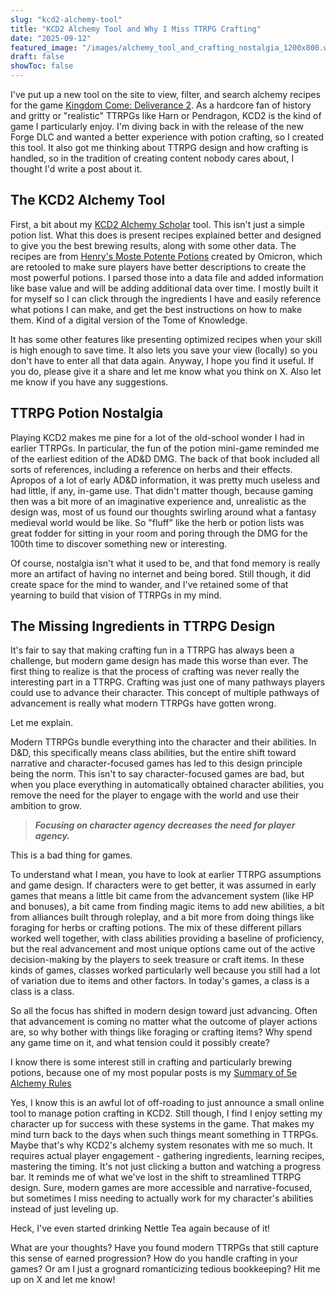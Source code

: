 ```yaml
---
slug: "kcd2-alchemy-tool"
title: "KCD2 Alchemy Tool and Why I Miss TTRPG Crafting"
date: "2025-09-12"
featured_image: "/images/alchemy_tool_and_crafting_nostalgia_1200x800.webp"
draft: false
showToc: false
---
```

I've put up a new tool on the site to view, filter, and search alchemy recipes for the game [Kingdom Come: Deliverance 2](https://www.deepsilver.com/games/kingdom-come-deliverance-ii). As a hardcore fan of history and gritty or "realistic" TTRPGs like Harn or Pendragon, KCD2 is the kind of game I particularly enjoy. I'm diving back in with the release of the new Forge DLC and wanted a better experience with potion crafting, so I created this tool. It also got me thinking about TTRPG design and how crafting is handled, so in the tradition of creating content nobody cares about, I thought I'd write a post about it.

## The KCD2 Alchemy Tool

First, a bit about my [KCD2 Alchemy Scholar](/tools/kcd2_alchemy/) tool. This isn't just a simple potion list. What this does is present recipes explained better and designed to give you the best brewing results, along with some other data. The recipes are from [Henry's Moste Potente Potions](https://github.com/Omricon/Henrys-Moste-Potente-Potions) created by Omicron, which are retooled to make sure players have better descriptions to create the most powerful potions. I parsed those into a data file and added information like base value and will be adding additional data over time. I mostly built it for myself so I can click through the ingredients I have and easily reference what potions I can make, and get the best instructions on how to make them. Kind of a digital version of the Tome of Knowledge.

It has some other features like presenting optimized recipes when your skill is high enough to save time. It also lets you save your view (locally) so you don't have to enter all that data again. Anyway, I hope you find it useful. If you do, please give it a share and let me know what you think on X. Also let me know if you have any suggestions.

## TTRPG Potion Nostalgia

Playing KCD2 makes me pine for a lot of the old-school wonder I had in earlier TTRPGs. In particular, the fun of the potion mini-game reminded me of the earliest edition of the AD&D DMG. The back of that book included all sorts of references, including a reference on herbs and their effects. Apropos of a lot of early AD&D information, it was pretty much useless and had little, if any, in-game use. That didn't matter though, because gaming then was a bit more of an imaginative experience and, unrealistic as the design was, most of us found our thoughts swirling around what a fantasy medieval world would be like. So "fluff" like the herb or potion lists was great fodder for sitting in your room and poring through the DMG for the 100th time to discover something new or interesting.

Of course, nostalgia isn't what it used to be, and that fond memory is really more an artifact of having no internet and being bored. Still though, it did create space for the mind to wander, and I've retained some of that yearning to build that vision of TTRPGs in my mind.

## The Missing Ingredients in TTRPG Design

It's fair to say that making crafting fun in a TTRPG has always been a challenge, but modern game design has made this worse than ever. The first thing to realize is that the process of crafting was never really the interesting part in a TTRPG. Crafting was just one of many pathways players could use to advance their character. This concept of multiple pathways of advancement is really what modern TTRPGs have gotten wrong.

Let me explain.

Modern TTRPGs bundle everything into the character and their abilities. In D&D, this specifically means class abilities, but the entire shift toward narrative and character-focused games has led to this design principle being the norm. This isn't to say character-focused games are bad, but when you place everything in automatically obtained character abilities, you remove the need for the player to engage with the world and use their ambition to grow.

> ***Focusing on character agency decreases the need for player agency.*** 

This is a bad thing for games.

To understand what I mean, you have to look at earlier TTRPG assumptions and game design. If characters were to get better, it was assumed in early games that means a little bit came from the advancement system (like HP and bonuses), a bit came from finding magic items to add new abilities, a bit from alliances built through roleplay, and a bit more from doing things like foraging for herbs or crafting potions. The mix of these different pillars worked well together, with class abilities providing a baseline of proficiency, but the real advancement and most unique options came out of the active decision-making by the players to seek treasure or craft items. In these kinds of games, classes worked particularly well because you still had a lot of variation due to items and other factors. In today's games, a class is a class is a class.

So all the focus has shifted in modern design toward just advancing. Often that advancement is coming no matter what the outcome of player actions are, so why bother with things like foraging or crafting items? Why spend any game time on it, and what tension could it possibly create?

I know there is some interest still in crafting and particularly brewing potions, because one of my most popular posts is my [Summary of 5e Alchemy Rules](/2021/01/24/summary-of-5e-alchemy-rules/)

Yes, I know this is an awful lot of off-roading to just announce a small online tool to manage potion crafting in KCD2. Still though, I find I enjoy setting my character up for success with these systems in the game. That makes my mind turn back to the days when such things meant something in TTRPGs. Maybe that's why KCD2's alchemy system resonates with me so much. It requires actual player engagement - gathering ingredients, learning recipes, mastering the timing. It's not just clicking a button and watching a progress bar. It reminds me of what we've lost in the shift to streamlined TTRPG design. Sure, modern games are more accessible and narrative-focused, but sometimes I miss needing to actually work for my character's abilities instead of just leveling up.

Heck, I've even started drinking Nettle Tea again because of it!

What are your thoughts? Have you found modern TTRPGs that still capture this sense of earned progression? How do you handle crafting in your games? Or am I just a grognard romanticizing tedious bookkeeping? Hit me up on X and let me know!